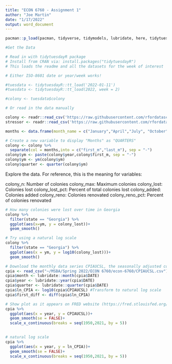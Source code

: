 ```yaml
---
title: "ECON 6760 - Assignment 1"
author: "Joe Martin"
date: "1/17/2022"
output: word_document
---
```


```r
pacman::p_load(pacman, tidyverse, tidymodels, lubridate, here, tidytuesdayR)

#Get the Data

# Read in with tidytuesdayR package 
# Install from CRAN via: install.packages("tidytuesdayR")
# This loads the readme and all the datasets for the week of interest

# Either ISO-8601 date or year/week works!

#tuesdata <- tidytuesdayR::tt_load('2022-01-11')
#tuesdata <- tidytuesdayR::tt_load(2022, week = 2)

#colony <- tuesdata$colony

# Or read in the data manually

colony <- readr::read_csv('https://raw.githubusercontent.com/rfordatascience/tidytuesday/master/data/2022/2022-01-11/colony.csv')
stressor <- readr::read_csv('https://raw.githubusercontent.com/rfordatascience/tidytuesday/master/data/2022/2022-01-11/stressor.csv')

months <- data.frame(month_name = c("January","April","July", "October"), month_num = c(1,2,3,4))

# Create a new variable to display "Months" as "QUARTERS" 
colony <- colony %>% 
  separate(col = months,into = c("first_m","last_m"), sep = "-")
colony$ym <- paste(colony$year,colony$first_m, sep = "-")
colony$ym <- ym(colony$ym)
colony$quarter <- quarter(colony$ym)
```

Explore the data. For reference, this is the meaning for variables:

colony_n: Number of colonies
colony_max: Maximum colonies
colony_lost: Colonies lost
colony_lost_pct: Percent of total colonies lost
colony_added: Colonies added
colony_reno: Colonies renovated
colony_reno_pct: Percent of colonies renovated
```r
# How many colonies were lost over time in Georgia
colony %>%
  filter(state == "Georgia") %>%
  ggplot(aes(x=ym, y = colony_lost))+
  geom_smooth()
```

```r
# Try using a natural log scale 
colony %>%
  filter(state == "Georgia") %>%
  ggplot(aes(x = ym, y = log10(colony_lost)))+
  geom_smooth()
```

```r
# Download the monthly data series CPIAUCSL, the seasonally adjusted consumer price index for all urban consumers in the US, from the St. Louis Fed Data Base (FRED).
cpia <- read_csv("~/MSBA/Spring 2022/ECON 6760/econ-6760/CPIAUCSL.csv")
cpia$month <- lubridate::month(cpia$DATE)
cpia$year <- lubridate::year(cpia$DATE)
cpia$quarter <- lubridate::quarter(cpia$DATE)
cpia$ln_CPIA <- log10(cpia$CPIAUCSL) #Transform to natural log scale
cpia$first_diff <- diff(cpia$ln_CPIA)
```

```r
# Show plot as it appears on FRED website (https://fred.stlouisfed.org/series/CPIAUCSL)
cpia %>%
  ggplot(aes(x = year, y = CPIAUCSL))+
  geom_smooth(se = FALSE)+
  scale_x_continuous(breaks = seq(1950,2021, by = 5))
  
```

```r
# natural log scale
cpia %>%
  ggplot(aes(x = year, y = ln_CPIA))+
  geom_smooth(se = FALSE)+
  scale_x_continuous(breaks = seq(1950,2021, by = 5))
```